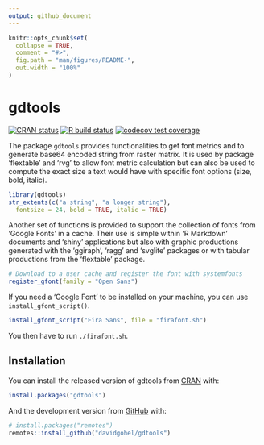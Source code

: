 ```yaml
---
output: github_document
---
```


<!-- README.md is generated from README.Rmd. Please edit that file -->

```r
knitr::opts_chunk$set(
  collapse = TRUE,
  comment = "#>",
  fig.path = "man/figures/README-",
  out.width = "100%"
)
```

# gdtools

<!-- badges: start -->
[![CRAN status](https://www.r-pkg.org/badges/version/gdtools)](https://CRAN.R-project.org/package=gdtools)
[![R build status](https://github.com/davidgohel/gdtools/workflows/R-CMD-check/badge.svg)](https://github.com/davidgohel/gdtools/actions)
[![codecov test coverage](https://codecov.io/gh/davidgohel/gdtools/branch/master/graph/badge.svg)](https://app.codecov.io/gh/davidgohel/gdtools)
<!-- badges: end -->

The package `gdtools` provides functionalities to get
font metrics and to generate base64 encoded string from 
raster matrix. It is used by package 'flextable' and 'rvg'
to allow font metric calculation but can also be used 
to compute the exact size a text would have with 
specific font options (size, bold, italic).

```r
library(gdtools)
str_extents(c("a string", "a longer string"), 
  fontsize = 24, bold = TRUE, italic = TRUE)
```


Another set of functions is provided to support the collection 
of fonts from 'Google Fonts' in a cache. Their use is simple within 
'R Markdown' documents and 'shiny' applications but also with graphic 
productions generated with the 'ggiraph', 'ragg' and 'svglite' packages 
or with tabular productions from the 'flextable' package.


```r
# Download to a user cache and register the font with systemfonts
register_gfont(family = "Open Sans")
```

If you need a 'Google Font' to be installed on your machine, you can use
`install_gfont_script()`.

```r
install_gfont_script("Fira Sans", file = "firafont.sh")
```

You then have to run `./firafont.sh`.


## Installation

You can install the released version of gdtools from [CRAN](https://CRAN.R-project.org) with:

``` r
install.packages("gdtools")
```

And the development version from [GitHub](https://github.com/davidgohel/gdtools) with:

``` r
# install.packages("remotes")
remotes::install_github("davidgohel/gdtools")
```
